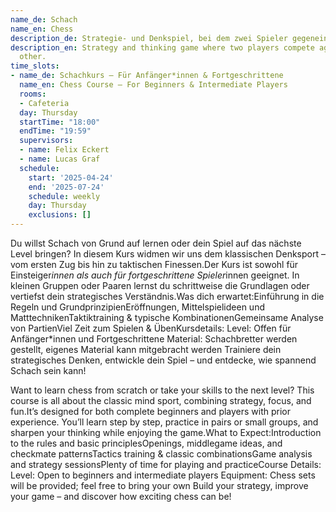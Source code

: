 ```yaml
---
name_de: Schach
name_en: Chess
description_de: Strategie- und Denkspiel, bei dem zwei Spieler gegeneinander antreten.
description_en: Strategy and thinking game where two players compete against each
  other.
time_slots:
- name_de: Schachkurs – Für Anfänger*innen & Fortgeschrittene
  name_en: Chess Course – For Beginners & Intermediate Players
  rooms:
  - Cafeteria
  day: Thursday
  startTime: "18:00"
  endTime: "19:59"
  supervisors:
  - name: Felix Eckert
  - name: Lucas Graf
  schedule:
    start: '2025-04-24'
    end: '2025-07-24'
    schedule: weekly
    day: Thursday
    exclusions: []
---
```


<Locale value="de">
 

 Du willst Schach von Grund auf lernen oder dein Spiel auf das nächste Level
bringen? In diesem Kurs widmen wir uns dem klassischen Denksport – vom ersten
Zug bis hin zu taktischen Finessen.Der Kurs ist sowohl für Einsteiger*innen als
auch für fortgeschrittene Spieler*innen geeignet. In kleinen Gruppen oder Paaren
lernst du schrittweise die Grundlagen oder vertiefst dein strategisches
Verständnis.Was dich erwartet:Einführung in die Regeln und
GrundprinzipienEröffnungen, Mittelspielideen und MatttechnikenTaktiktraining
&amp; typische KombinationenGemeinsame Analyse von PartienViel Zeit zum Spielen
&amp; ÜbenKursdetails: Level: Offen für Anfänger*innen und Fortgeschrittene
Material: Schachbretter werden gestellt, eigenes Material kann mitgebracht
werden       Trainiere dein strategisches Denken, entwickle dein Spiel – und
entdecke, wie spannend Schach sein kann!

</Locale>
<Locale value="en">
 

 Want to learn chess from scratch or take your skills to the next level? This
course is all about the classic mind sport, combining strategy, focus, and
fun.It’s designed for both complete beginners and players with prior experience.
You’ll learn step by step, practice in pairs or small groups, and sharpen your
thinking while enjoying the game.What to Expect:Introduction to the rules and
basic principlesOpenings, middlegame ideas, and checkmate patternsTactics
training &amp; classic combinationsGame analysis and strategy sessionsPlenty of
time for playing and practiceCourse Details: Level: Open to beginners and
intermediate players Equipment: Chess sets will be provided; feel free to bring
your own       Build your strategy, improve your game – and discover how
exciting chess can be!

</Locale>
